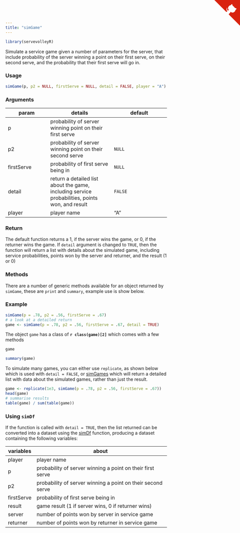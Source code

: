 ```yaml
---
title: "simGame"
---
```

```r
library(servevolleyR)
```

Simulate a service game given a number of parameters for the server, that include probability of the server winning a point on their first serve, on their second serve, and the probability that their first serve will go in.

### Usage

```r
simGame(p, p2 = NULL, firstServe = NULL, detail = FALSE, player = "A")
```

### Arguments

param | details | default
------|---------|--------
p | probability of server winning point on their first serve |
p2 | probability of server winning point on their second serve | `NULL`
firstServe | probability of first serve being in | `NULL`
detail | return a detailed list about the game, including service probabilities, points won, and result | `FALSE`
player | player name | "A"

### Return

The default function returns a 1, if the server wins the game, or 0, if the returner wins the game.  If `detail` argument is changed to `TRUE`, then the function will return a list with details about the simulated game, including service probabilities, points won by the server and returner, and the result (1 or 0)

### Methods

There are a number of generic methods available for an object returned by `simGame`, these are `print` and `summary`, example use is show below.

### Example

```r
simGame(p = .78, p2 = .56, firstServe = .67)
# a look at a detailed return
game <- simGame(p = .78, p2 = .56, firstServe = .67, detail = TRUE)
```
The object `game` has a class of **`r class(game)[2]`** which comes with a few methods

```r
game

summary(game)
```

To simulate many games, you can either use `replicate`, as shown below which is used with `detail = FALSE`, or [simGames](simGames.html) which will return a detailed list with data about the simulated games, rather than just the result.

```r
game <- replicate(1e3, simGame(p = .78, p2 = .56, firstServe = .67))
head(game)
# summarise results
table(game) / sum(table(game))
```

### Using `simDf`

If the function is called with `detail = TRUE`, then the list returned can be converted into a dataset using the [simDf](simDf.html) function, producing a dataset containing the following variables:

variables | about
----------|------
player | player name
p | probability of server winning a point on their first serve
p2 | probability of server winning a point on their second serve
firstServe | probability of first serve being in
result | game result (1 if server wins, 0 if returner wins)
server | number of points won by server in service game
returner | number of points won by returner in service game


<a href="https://github.com/durtal/servevolleyR" class="github-corner"><svg width="80" height="80" viewBox="0 0 250 250" style="fill:#d9230f; color:#fcfcfc; position: absolute; top: 0; border: 0; right: 0;"><path d="M0,0 L115,115 L130,115 L142,142 L250,250 L250,0 Z"></path><path d="M128.3,109.0 C113.8,99.7 119.0,89.6 119.0,89.6 C122.0,82.7 120.5,78.6 120.5,78.6 C119.2,72.0 123.4,76.3 123.4,76.3 C127.3,80.9 125.5,87.3 125.5,87.3 C122.9,97.6 130.6,101.9 134.4,103.2" fill="currentColor" style="transform-origin: 130px 106px;" class="octo-arm"></path><path d="M115.0,115.0 C114.9,115.1 118.7,116.5 119.8,115.4 L133.7,101.6 C136.9,99.2 139.9,98.4 142.2,98.6 C133.8,88.0 127.5,74.4 143.8,58.0 C148.5,53.4 154.0,51.2 159.7,51.0 C160.3,49.4 163.2,43.6 171.4,40.1 C171.4,40.1 176.1,42.5 178.8,56.2 C183.1,58.6 187.2,61.8 190.9,65.4 C194.5,69.0 197.7,73.2 200.1,77.6 C213.8,80.2 216.3,84.9 216.3,84.9 C212.7,93.1 206.9,96.0 205.4,96.6 C205.1,102.4 203.0,107.8 198.3,112.5 C181.9,128.9 168.3,122.5 157.7,114.1 C157.9,116.9 156.7,120.9 152.7,124.9 L141.0,136.5 C139.8,137.7 141.6,141.9 141.8,141.8 Z" fill="currentColor" class="octo-body"></path></svg></a><style>.github-corner:hover .octo-arm{animation:octocat-wave 560ms ease-in-out}@keyframes octocat-wave{0%,100%{transform:rotate(0)}20%,60%{transform:rotate(-25deg)}40%,80%{transform:rotate(10deg)}}@media (max-width:500px){.github-corner:hover .octo-arm{animation:none}.github-corner .octo-arm{animation:octocat-wave 560ms ease-in-out}}</style>
